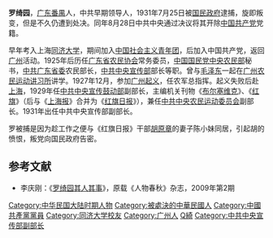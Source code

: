 '''罗绮园'''{{BD|1894年||1931年|8月28日|catIdx=L羅}}，[[广东|广东]][[番禺区|番禺]]人，中共早期领导人，1931年7月25日被[[国民政府|国民政府]]逮捕，旋即叛变，但是不久仍遭到处决。同年8月28日中共中央通过决议将其开除[[中国共产党|中国共产党]]党籍。

早年考入上海[[同济大学|同济大学]]，期间加入[[中国社会主义青年团|中国社会主义青年团]]，后加入中国共产党，返回[[广州|广州]]活动。1925年后历任[[广东省农民协会|广东省农民协会]]常务委员，[[中国国民党中央农民部|中国国民党中央农民部]]秘书，[[中共广东省委|中共广东省委]]农民部长，[[中共中央宣传部|中共中央宣传部]]部长等职。曾与[[毛泽东|毛泽东]]一起在[[广州农民运动讲习所|广州农民运动讲习所]]讲学。1927年12月，参加[[广州起义|广州起义]]，任农军总指挥。起义失败后赴[[上海|上海]]，1929年任[[中共中央宣传鼓动部|中共中央宣传鼓动部]]副部长，主编机关刊物《[[布尔塞维克|布尔塞维克]]》、《[[红旗|红旗]]》（后与《[[上海报|上海报]]》合并为《[[红旗日报|红旗日报]]》），兼任[[中共中央农民运动委员会|中共中央农民运动委员会]]副部长。1931年出任中共中央宣传部副部长。

罗被捕是因为趁工作之便与《红旗日报》干部[[胡原章|胡原章]]的妻子陈小妹同居，引起胡的愤恨，叛党向国民政府告密。

==参考文献==
<div class="references-small">
<references />
</div>
* 李庆刚：《[http://www.1921.org.cn/CN/library/books_r.jsp?s=4518f94ca31f44fe801f3f081507dc71 罗绮园其人其事]{{dead link|date=2018年4月 |bot=InternetArchiveBot |fix-attempted=yes }}》，原载《人物春秋》杂志，2009年第2期
{{中共中央宣传部部长}}
{{DEFAULTSORT:Luo羅}}
[[Category:中华民国大陆时期人物|Category:中华民国大陆时期人物]]
[[Category:被處決的中華民國人|Category:被處決的中華民國人]]
[[Category:中國共產黨黨員|Category:中國共產黨黨員]]
[[Category:同济大学校友|Category:同济大学校友]]
[[Category:广州人|Category:广州人]]
[[Category:羅姓|Q綺]]
[[Category:中共中央宣传部副部长|Category:中共中央宣传部副部长]]